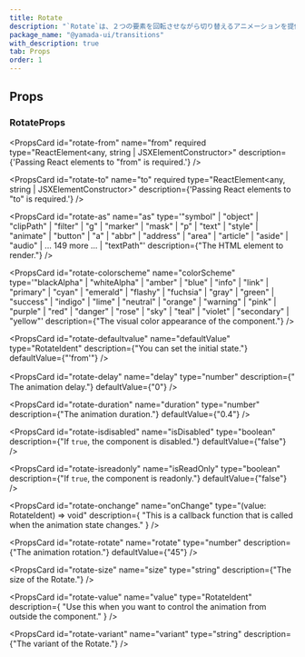```yaml
---
title: Rotate
description: "`Rotate`は、２つの要素を回転させながら切り替えるアニメーションを提供するコンポーネントです。"
package_name: "@yamada-ui/transitions"
with_description: true
tab: Props
order: 1
---
```


## Props

### RotateProps

<PropsCard
  id="rotate-from"
  name="from"
  required
  type="ReactElement<any, string | JSXElementConstructor<any>>"
  description={'Passing React elements to "from" is required.'}
/>

<PropsCard
  id="rotate-to"
  name="to"
  required
  type="ReactElement<any, string | JSXElementConstructor<any>>"
  description={'Passing React elements to "to" is required.'}
/>

<PropsCard
  id="rotate-as"
  name="as"
  type='"symbol" | "object" | "clipPath" | "filter" | "g" | "marker" | "mask" | "p" | "text" | "style" | "animate" | "button" | "a" | "abbr" | "address" | "area" | "article" | "aside" | "audio" | ... 149 more ... | "textPath"'
  description={"The HTML element to render."}
/>

<PropsCard
  id="rotate-colorscheme"
  name="colorScheme"
  type='"blackAlpha" | "whiteAlpha" | "amber" | "blue" | "info" | "link" | "primary" | "cyan" | "emerald" | "flashy" | "fuchsia" | "gray" | "green" | "success" | "indigo" | "lime" | "neutral" | "orange" | "warning" | "pink" | "purple" | "red" | "danger" | "rose" | "sky" | "teal" | "violet" | "secondary" | "yellow"'
  description={"The visual color appearance of the component."}
/>

<PropsCard
  id="rotate-defaultvalue"
  name="defaultValue"
  type="RotateIdent"
  description={"You can set the initial state."}
  defaultValue={"'from'"}
/>

<PropsCard
  id="rotate-delay"
  name="delay"
  type="number"
  description={"　The animation delay."}
  defaultValue={"0"}
/>

<PropsCard
  id="rotate-duration"
  name="duration"
  type="number"
  description={"The animation duration."}
  defaultValue={"0.4"}
/>

<PropsCard
  id="rotate-isdisabled"
  name="isDisabled"
  type="boolean"
  description={"If `true`, the component is disabled."}
  defaultValue={"false"}
/>

<PropsCard
  id="rotate-isreadonly"
  name="isReadOnly"
  type="boolean"
  description={"If `true`, the component is readonly."}
  defaultValue={"false"}
/>

<PropsCard
  id="rotate-onchange"
  name="onChange"
  type="(value: RotateIdent) => void"
  description={
    "This is a callback function that is called when the animation state changes."
  }
/>

<PropsCard
  id="rotate-rotate"
  name="rotate"
  type="number"
  description={"The animation rotation."}
  defaultValue={"45"}
/>

<PropsCard
  id="rotate-size"
  name="size"
  type="string"
  description={"The size of the Rotate."}
/>

<PropsCard
  id="rotate-value"
  name="value"
  type="RotateIdent"
  description={
    "Use this when you want to control the animation from outside the component."
  }
/>

<PropsCard
  id="rotate-variant"
  name="variant"
  type="string"
  description={"The variant of the Rotate."}
/>
